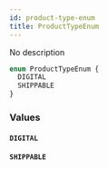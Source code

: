 ```yaml
---
id: product-type-enum
title: ProductTypeEnum
---
```


No description

```graphql
enum ProductTypeEnum {
  DIGITAL
  SHIPPABLE
}
```

### Values

#### `DIGITAL`

#### `SHIPPABLE`

